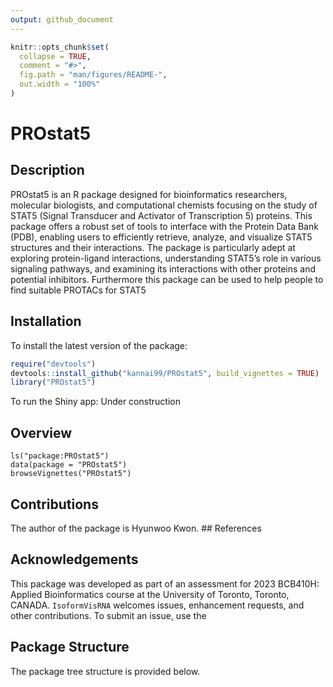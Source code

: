 ```yaml
---
output: github_document
---
```


<!-- README.md is generated from README.Rmd. Please edit that file -->

```r
knitr::opts_chunk$set(
  collapse = TRUE,
  comment = "#>",
  fig.path = "man/figures/README-",
  out.width = "100%"
)
```
# PROstat5

<!-- badges: start -->
<!-- badges: end -->

## Description

PROstat5 is an R package designed for bioinformatics researchers, molecular biologists, and computational chemists focusing on the study of STAT5 (Signal Transducer and Activator of Transcription 5) proteins. This package offers a robust set of tools to interface with the Protein Data Bank (PDB), enabling users to efficiently retrieve, analyze, and visualize STAT5 structures and their interactions. The package is particularly adept at exploring protein-ligand interactions, understanding STAT5's role in various signaling pathways, and examining its interactions with other proteins and potential inhibitors. Furthermore this package can be used to help people to find suitable PROTACs for STAT5


## Installation

To install the latest version of the package:
``` r
require("devtools")
devtools::install_github("kannai99/PROstat5", build_vignettes = TRUE)
library("PROstat5")
```
To run the Shiny app: Under construction


## Overview

```
ls("package:PROstat5")
data(package = "PROstat5") 
browseVignettes("PROstat5")
```


## Contributions

The author of the package is Hyunwoo Kwon. 
## References

  

## Acknowledgements

This package was developed as part of an assessment for 2023 BCB410H: Applied Bioinformatics course at the University of Toronto, Toronto, CANADA. `IsoformVisRNA` welcomes issues, enhancement requests, and other contributions. To submit an issue, use the 

## Package Structure

The package tree structure is provided below.
